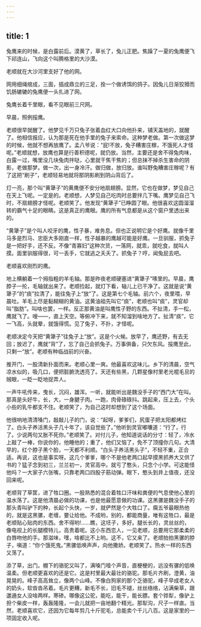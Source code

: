 ```yaml
---
---
---
```

title: 1
---



兔鹰来的时候，是白露前后。漠黄了，草长了，兔儿正肥。焦躁了一夏的兔鹰便飞下祁连山，飞向这个叫腾格里的大沙漠。

老顺就在大沙河里支好了他的网。

网用细绳绾成，三面，插成鼎立的三足，拴一个做诱饵的鸽子。因兔儿日渐狡猾而饥肠辘辘的兔鹰便一头扎进了网。

兔鹰长着千里眼，看不见眼前三尺网。

早晨，照例挼鹰。

老顺很早就醒了。他梦见千万只兔子张着血红大口向他扑来，铺天盖地的，就醒了。他相信报应，认为那是死在他手里的兔子来索命。这种梦老做。第一次做这梦的时候，他就不想再放鹰了。孟八爷说：“屁!不放，兔子糟害庄稼，不饿死人才怪呢。”老顺就想，放鹰也算是行善积德呢，就仍放。当然，主要还是舍不得兔肉味，白露一过，嘴里没几块兔肉拌哒，心里就干焦干焦的；但总抹不掉杀生害命的阴影，老做那梦。做一次，出一身冷汗。做归做，放归放。谁叫野兔糟害庄稼呢？有了这把“刷子”，老顺轻易地就将那阴影刷到阴山背后了。

灯一亮，那个叫“黄犟子”的黄鹰便不安分地扇翅膀。显然，它也在做梦，梦见自己在天上飞呢。一定是的。老顺想，人梦见自己吃肉时总要拌几下嘴。鹰梦见自己飞时，不扇翅膀才怪呢。老顺笑了。他发现“黄犟子”已睁圆了眼。他很喜欢这圆溜溜转的霸气十足的眼睛。这是真正的鹰眼。鹰的所有气息都是从这个窗户里透出来的。

“黄犟子”是个叫人咬牙的鹰，性子暴，难务息。但也正说明它是个好鹰。就像千里马多是烈马、忠臣大多刚直一样，性子越暴的鹰越可能是好鹰。一旦驯服，抓兔子是一把好手，还不反。不像“青寡妇”这种次货，一落网，就乖，就吃食，就叫人摸。面里驯服得很，可一丢手，它就逃之夭夭了。抓兔子？哼，闻兔屁去吧。

老顺喜欢刚烈的鹰。

地上横躺着一个拇指粗的羊毛轴。那是昨夜老顺硬塞进“黄犟子”嗉里的。早晨，鹰脖子一抡，毛轴就出来了。老顺捡起，就灯下看，轴儿上已干净了。这就是说“黄犟子”的“痰”拉清了，能往兔子上“放”了。这是第七个毛轴。前六个，夜里喂，早晨吐。羊毛上尽是黏糊糊的黄油。这黄油祖先叫它“痰”，老顺也叫“痰”，灵官却叫“脂肪”。叫啥也罢，一样。反正那黄油是叫鹰性子野的东西。不扯清，手一松，鹰就飞了。嗖——，直上天空。等俯冲下来，就不知溜到啥地方了。扯清“痰”，它一飞高，头就晕，就饿得慌。见了兔子，不扑，才怪呢。

老顺决定今天把“黄犟子”往兔子上“放”。这是个火候。放早了，鹰还野，有去无回；放迟了，鹰就“背”了，忘了自己会抓兔子。万事俱备，只欠东风。挼鹰至此，只剩一“放”。老顺有种临战前的兴奋。

推开门，一股清新扑面而来。老顺心里一爽。他最喜欢这味儿。乡下的清晨，空气凉水似的，吸几口，便把脏腑洗透亮了。天还有些黑，几颗星像村里老光棍毛旦的贼眼，一眨一眨地捉弄人。

一声牛吼传来，曳长，沉闷，雄浑。一听，就能听出是魏没手子的“西门大”在叫。那真是头好牛，长，大，一身腱子肉。一跑，肉骨碌碌抖。跳起来，压上去，个头小些的乳牛都支不住。老顺笑了，为自己这时却想到了这个场面。

他很响地清清嗓门，敲敲儿子的门，说：“起呀，爹爹们，尻蛋子把太阳都烤红了。白头子养活黑头子几十年了，该自觉些了。”他听到灵官嘟囔道：“行了，行了。少说两句又胀不死你。”老顺笑了。对付儿子，他知道说话的分寸：轻了，冷水上敲了一棒，你说你的，他睡他的；重了，他们又恼了，免不了顶撞你几句。大清早的，红个脖子黑个脸，一天都不利顺。“白头子养活黑头子”，不轻不重，正合适。再说，这也是事实呀。这几个爹爹，哪个不是他老两口起早摸黑抓养大又供了书的？猛子念到初三，兰兰初一，灵官高中。就亏了憨头，只念个小学。可这能怪他吗？一大家子六张嘴，只靠老两口四股子筋动弹。眼下，憨头到井上值夜，还没回来呢。

老顺背了草筐，进了牲口圈。一股熟悉的混合着牲口汗味和粪便的气息使他心里的温水荡了。这是他清晨必做的功课，也是他最愿意做的功课。这黑骡是魏没手子的那头青叫驴下的种，长起个头快，一岁，就俨然是个大牲口了。瘸五爷最眼热他的，就是这黑骡，老缠，要让给他。不成哟，别的，都能商量，唯有这牲口，最是老顺贴心贴肉的东西。舍不得哟!……瞧，这坯子，多好。腿长长的，灵丝丝的，像电视上的长腿模特儿，高贵着呢。这小东西恋人，一见老顺，总要用它那柔柔的白唇吻他的手。那滋味，嘿，啥都比不上哟。这不，它又来了。老顺拍拍黑骡的脖子，嗔道：“你个饿死鬼。”黑骡低唤声声，向他撒娇。老顺笑了。热水一样的东西又荡了。

添了草，出门。棚下的骆驼又叫了，满嗓门噎个声音，直梗梗的，远没有骡的低唤温柔。但老顺更喜欢的还是它。这是村里最大最壮的骆驼。那毛片齐刷，澄黄，油晃晃的。峰子高高耸立，像两个山峰。不像白狗家的那个乏骆驼，峰子早成老女人的奶头，软沓沓吊着。毛片更糟，新毛不长，旧毛不褪，丝丝络络，沾满柴草，跟邋遢女人没啥两样。寒碜。哪像这公驼，能吃，能干，能长膘。套个铧犁，像驴上担个柴皮一样，轰轰隆隆，一会儿就把一亩地翻个精光。那犁沟，尺子一样直。当然，老顺喜欢它，还因为它每年剪几十斤驼毛，总能卖个千儿八百。这是家里的一项固定收入呢。